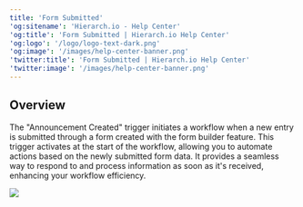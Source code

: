```yaml
---
title: 'Form Submitted'
'og:sitename': 'Hierarch.io - Help Center'
'og:title': 'Form Submitted | Hierarch.io Help Center'
'og:logo': '/logo/logo-text-dark.png'
'og:image': '/images/help-center-banner.png'
'twitter:title': 'Form Submitted | Hierarch.io Help Center'
'twitter:image': '/images/help-center-banner.png'
---
```


## Overview

The "Announcement Created" trigger initiates a workflow when a new entry is submitted through a form created with the form builder feature. This trigger activates at the start of the workflow, allowing you to automate actions based on the newly submitted form data. It provides a seamless way to respond to and process information as soon as it's received, enhancing your workflow efficiency.

![](/images/workflows/form_submitted001.png)